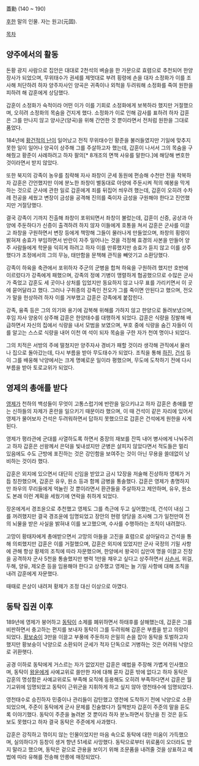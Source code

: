 蓋勳
(140 ~ 190)

[[후한]] 말의 인물. 자는 원고(元固).

[[목차]]
== 양주에서의 활동 ==
돈황 광지 사람으로 집안은 대대로 2천석의 벼슬을 한 가문으로 효렴으로 추천되어 한양장사가 되었으며, 무위태수가 권세를 제멋대로 부려 횡령에 손을 대자 소정화가 이를 조사해 처단하려 하자 양주자사인 양곡은 귀족이나 외척을 두려워해 소정화를 죽여 원한을 피하려 해 갑훈에게 상담했다.

갑훈이 소정화가 숙적이라 어떤 이가 이를 기회로 소정화에게 보복하라 했지만 거절했으며, 오히려 소정화의 목숨을 건지게 했다. 소정화가 이로 인해 감사를 표하려 하자 갑훈은 그를 만나지 않고 양사군(양곡)을 위해 간언한 것 뿐이라면서 전처럼 원한을 그대로 품었다.

184년에 [[황건적의 난]]이 일어났고 전직 무위태수인 황준을 불러들였지만 기일에 맞추지 못한 일이 일어나 양곡이 상주해 그를 주살하고자 했는데, 갑훈이 나서서 그의 목숨을 구해줬고 황준이 사례하려고 하자 팔의[* 8개조의 면책 사유를 말한다.]에 해당해 변호한 것이라면서 받지 않았다.

또한 북지의 강족이 농우를 침략해 자사 좌창이 군세 동원에 편승해 수천만 전을 착복하자 갑훈은 간언했지만 이에 분노한 좌창이 별동대로 아양에 주둔시켜 적의 예봉을 막게 하는 것으로 군사에 관한 일로 갑훈에게 죄를 뒤집어 씌우려 했는데, 갑훈이 오히려 수차례 전공을 세웠고 변장이 금성을 공격해 진의를 죽이자 금성을 구원해야 한다고 진언했지만 거절당했다.

결국 강족이 기까지 진출해 좌창이 포위되면서 좌창이 불렀는데, 갑훈이 신증, 공상과 아양에 주둔하다가 신증이 출격하려 하지 않자 이들에게 호통을 쳐서 갑훈은 군사를 이끌고 좌창을 구원하면서 변장 등에게 책망해 그들이 물러나게 만들었으며, 좌창의 횡령이 밝혀져 송효가 부임하면서 반란이 자주 일어나는 것을 걱정해 효경의 사본을 만들어 양주 사람들에게 학문을 익히게 하려고 하자 이를 만류했지만 송효가 듣지 않고 이를 상주했다가 조정에서의 그의 무능, 태만함을 문책해 관직을 빼앗기고 소환당했다.

강족이 하육을 축관에서 포위하자 주군의 군병을 합쳐 하육을 구원하려 했지만 호반에 이르렀다가 강족에게 패했으며, 강족의 정예 기병이 맹렬하게 협공했으므로 수많은 군사가 죽었고 갑훈도 세 곳이나 상처를 입었지만 동요하지 않고 나무 표를 가리키면서 이 곳에 묻어달라고 했다. 그러나 구취종의 강족인 전오가 그를 죽이면 안된다고 했으며, 전오가 말을 헌상하려 하자 이를 거부했고 갑훈은 강족에게 붙잡힌다.

강족, 융족 등은 그의 의기와 용기에 감복해 위해를 가하지 않고 한양으로 돌려보냈으며, 후임 자사 양옹이 상주해 갑훈은 한양태수를 대행하게 되었다. 갑훈은 식량을 징발해 배급하면서 자신의 집에서 식량을 내서 모범을 보였으며, 부호 중에 식량을 숨긴 자들이 이를 알고는 스스로 식량을 내어 이천 여 석이 되자 목숨을 구한 자가 천여 명이나 되었다.

그의 치적은 서방의 주에 떨쳤지만 양주자사 경비가 패할 것이라 생각해 관직에서 물러나 집으로 돌아갔는데, 다시 부름을 받아 무도태수가 되었다. 조칙을 통해 [[하진]], [[건석]] 등이 그를 배웅해 낙양에서는 크게 명예로운 일이라 평했으며, 무도에 도착하기 전에 다시 부름을 받아 토로교위가 되었다.

== 영제의 총애를 받다 ==
[[영제]]가 천하의 백성들이 무엇이 고통스럽기에 반란을 일으키냐고 하자 갑훈은 총애를 받는 신하들의 자제가 혼란을 일으키기 때문이라 했으며, 이 때 건석이 같은 자리에 있어서 영제가 물어보자 건석은 두려워하면서 답하지 못했으므로 갑훈은 건석에게 원한을 사게 된다.

영제가 평라관에 군대를 사열하도록 하면서 중장의 재보를 잔뜩 내어 병사에게 나눠주려고 하자 갑훈은 선왕께서 은덕을 빛내셨지만 군병은 살피지 않았다면서 적도들은 멀리 있음에도 수도 근방에 포진하는 것은 강인함을 보여주는 것이 아닌 무용을 쓸데없이 낭비하는 것이라 했다.

갑훈은 외지에 있으면서 대단히 신임을 받았고 금시 12장을 저술해 진상하자 영제가 거듭 칭찬했으며, 갑훈은 유우, 원소 등과 함께 금병을 통솔했다. 갑훈은 영제가 총명하지만 좌우의 무리들에게 억눌린 것 뿐이라면서 환관들을 주살하자고 제안하며, 유우, 원소도 본래 이런 계획을 세웠기에 연락을 취하게 되었다.

장온에게서 경조윤으로 추천했고 영제도 그를 측근에 두고 싶어했는데, 건석이 내심 그를 꺼려했지만 결국 경조윤에 임명되었고 장안의 현령 양당을 조사해 그가 일천만여 전의 뇌물을 받은 사실을 밝혀내 이를 보고했으며, 수사를 수행하라는 조칙이 내려졌다.

고망이 황태자에게 총애받으면서 고망의 아들을 고진을 효렴으로 삼아달라고 건석을 통해 의뢰했지만 갑훈은 이를 거절했으며, 갑훈은 외지에 있었지만 군사 국정의 기밀 사항에 관해 항상 황제의 조칙에 따라 자문했으며, 한양에서 왕국이 십만여 명을 이끌고 진창을 공격하자 군사 5천을 통솔했지만 병력 1만을 채우고 싶다고 상주하면서 [[사손서]], 위걸, 두해, 양유, 제오준 등을 임용해야 한다고 상주했고 영제는 늘 기밀 사항에 대해 조칙을 내려 갑훈에게 자문했다.

때때로 은상이 내려져 황제가 조정 대신 이상으로 아꼈다.

== 동탁 집권 이후 ==
189년에 영제가 붕어하고 [[동탁]]이 소제를 폐위하면서 하태후를 살해했는데, 갑훈은 그를 비판하면서 충고하는 편지를 보내자 동탁이 그를 두려워해 갑훈은 부름을 받고 의랑이 되었다. [[황보숭]]이 3만을 이끌고 부풍에 주둔하자 은밀히 손을 잡아 동탁을 토벌하고자 했지만 황보숭이 낙양으로 소환되어 군세가 적자 단독으로 거병하는 것은 어려워 낙양으로 귀환햇다.

공경 이하로 동탁에게 거스르는 자가 없었지만 갑훈은 예법을 주장해 가볍게 인사했으며, 동탁이 [[왕윤]]에게 사예교위로 쓸만한 자에 대해 묻자 갑훈 밖에 없다고 하자 동탁은 갑훈의 명성함은 사예교위로도 부족해 요직에 등용해도 오히려 부족하다면서 갑훈은 월기교위에 임명되었고 동탁이 근위군을 지휘하게 하고 싶지 않아 영천태수에 임명되었다.

영천태수로 승진하자 민중이나 관리들이 감탄했고 영천에 도착하기 전에 낙양으로 소환되었으며, 주준이 동탁에게 군사 문제를 진술했다가 질책받자 갑훈이 주준의 말을 듣도록 이야기했다. 동탁이 주준을 놀려본 것 뿐이라 하자 분노하면서 장난을 친 것은 듣도 보도 못했다고 하자 결국 동탁은 주준에게 사과했다.

갑훈은 강직하고 꺾이지 않는 인물이었지만 마음 속으로 동탁에 대한 미움이 가득했으며, 실의하다가 등창이 생겨 향년 51세로 사망했다. 동탁으로부터 위로품이 오더라도 받지 말라고 했으며, 동탁은 겉으로 관용을 보이기 위해 조문품을 내려줄 것을 상표하고 예법에 따라 유해를 전송해 안릉에 매장되었다.
